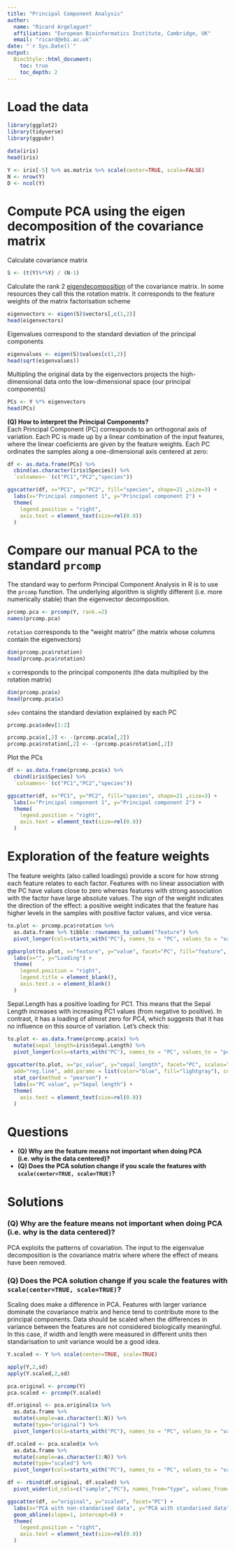 ```yaml
---
title: "Principal Component Analysis"
author: 
  name: "Ricard Argelaguet"
  affiliation: "European Bioinformatics Institute, Cambridge, UK"
  email: "ricard@ebi.ac.uk"
date: "`r Sys.Date()`"
output:
  BiocStyle::html_document:
    toc: true
    toc_depth: 2
---
```


# Load the data

```r
library(ggplot2)
library(tidyverse)
library(ggpubr)
```


```r
data(iris)
head(iris)
```

```r
Y <- iris[-5] %>% as.matrix %>% scale(center=TRUE, scale=FALSE)
N <- nrow(Y)
D <- ncol(Y)
```

# Compute PCA using the eigen decomposition of the covariance matrix

Calculate covariance matrix
```r
S <- (t(Y)%*%Y) / (N-1)
```

Calculate the rank 2 [eigendecomposition](https://rpubs.com/aaronsc32/eigenvalues-eigenvectors-r) of the covariance matrix. In some resources they call this the rotation matrix. It corresponds to the feature weights of the matrix factorisation scheme
```r
eigenvectors <- eigen(S)$vectors[,c(1,2)]
head(eigenvectors) 
```

Eigenvalues correspond to the standard deviation of the principal components
```r
eigenvalues <- eigen(S)$values[c(1,2)]
head(sqrt(eigenvalues))
```

Multipling the original data by the eigenvectors projects the high-dimensional data onto the low-dimensional space (our principal components)
```r
PCs <- Y %*% eigenvectors
head(PCs)
```

**(Q) How to interpret the Principal Components?**  
Each Principal Component (PC) corresponds to an orthogonal axis of variation. Each PC is made up by a linear combination of the input features, where the linear coeficients are given by the feature weights. Each PC ordinates the samples along a one-dimensional axis centered at zero:
```r
df <- as.data.frame(PCs) %>% 
  cbind(as.character(iris$Species)) %>%
  `colnames<-`(c("PC1","PC2","species"))

ggscatter(df, x="PC1", y="PC2", fill="species", shape=21 ,size=3) +
  labs(x="Principal component 1", y="Principal component 2") +
  theme(
    legend.position = "right",
    axis.text = element_text(size=rel(0.8))
  )
```

# Compare our manual PCA to the standard `prcomp` 

The standard way to perform Principal Component Analysis in R is to use the `prcomp` function. The underlying algorithm is slightly different (i.e. more numerically stable) than the eigenvector decomposition.

```r
prcomp.pca <- prcomp(Y, rank.=2)
names(prcomp.pca)
```

`rotation` corresponds to the "weight matrix" (the matrix whose columns contain the eigenvectors)
```r
dim(prcomp.pca$rotation)
head(prcomp.pca$rotation)
```

`x` corresponds to the principal components (the data multiplied by the rotation matrix)
```r
dim(prcomp.pca$x)
head(prcomp.pca$x)
```


`sdev` contains the standard deviation explained by each PC
```r
prcomp.pca$sdev[1:2]
```

<!-- Rotate PCs for visualisation (ignore this) -->
```r
prcomp.pca$x[,2] <- -(prcomp.pca$x[,2])
prcomp.pca$rotation[,2] <- -(prcomp.pca$rotation[,2])
```

Plot the PCs
```r
df <- as.data.frame(prcomp.pca$x) %>% 
  cbind(iris$Species) %>%
  `colnames<-`(c("PC1","PC2","species"))

ggscatter(df, x="PC1", y="PC2", fill="species", shape=21 ,size=3) +
  labs(x="Principal component 1", y="Principal component 2") +
  theme(
    legend.position = "right",
    axis.text = element_text(size=rel(0.8))
  )
```


# Exploration of the feature weights

The feature weights (also called loadings) provide a score for how strong each feature relates to each factor. Features with no linear association with the PC have values close to zero whereas features with strong association with the factor have large absolute values. The sign of the weight indicates the direction of the effect: a positive weight indicates that the feature has higher levels in the samples with positive factor values, and vice versa.

```r
to.plot <- prcomp.pca$rotation %>%
  as.data.frame %>% tibble::rownames_to_column("feature") %>%
  pivot_longer(cols=starts_with("PC"), names_to = "PC", values_to = "value")

ggbarplot(to.plot, x="feature", y="value", facet="PC", fill="feature", position = position_dodge(0.9)) +
  labs(x="", y="Loading") +
  theme(
    legend.position = "right",
    legend.title = element_blank(),
    axis.text.x = element_blank()
  )
```

Sepal.Length has a positive loading for PC1. This means that the Sepal Length increases with increasing PC1 values (from negative to positive). In contrast, it has a loading of almost zero for PC4, which suggests that it has no influence on this source of variation. Let's check this:
```r
to.plot <- as.data.frame(prcomp.pca$x) %>%
  mutate(sepal_length=iris$Sepal.Length) %>%
  pivot_longer(cols=starts_with("PC"), names_to = "PC", values_to = "pc_value")
  
ggscatter(to.plot, x="pc_value", y="sepal_length", facet="PC", scales="free",
  add="reg.line", add.params = list(color="blue", fill="lightgray"), conf.int=TRUE) +
  stat_cor(method = "pearson") +
  labs(x="PC value", y="Sepal length") +
  theme(
    axis.text = element_text(size=rel(0.8))
  )
```

# Questions

- **(Q) Why are the feature means not important when doing PCA (i.e. why is the data centered)?**  
- **(Q) Does the PCA solution change if you scale the features with `scale(center=TRUE, scale=TRUE)`?**

# Solutions

### (Q) Why are the feature means not important when doing PCA (i.e. why is the data centered)?

PCA exploits the patterns of covariation. The input to the eigenvalue decomposition is the covariance matrix where where the effect of means have been removed.

### (Q) Does the PCA solution change if you scale the features with `scale(center=TRUE, scale=TRUE)`?

Scaling does make a difference in PCA. Features with larger variance dominate the covariance matrix and hence tend to contribute more to the principal components. Data should be scaled when the differences in variance between the features are not considered biologically meaningful. In this case, if width and length were measured in different units then standarisation to unit variance would be a good idea.

```r
Y.scaled <- Y %>% scale(center=TRUE, scale=TRUE)
```

```r
apply(Y,2,sd)
apply(Y.scaled,2,sd)
```

```r
pca.original <- prcomp(Y)
pca.scaled <- prcomp(Y.scaled)
```

```r
df.original <- pca.original$x %>%
  as.data.frame %>%
  mutate(sample=as.character(1:N)) %>%
  mutate(type="original") %>%
  pivot_longer(cols=starts_with("PC"), names_to = "PC", values_to = "value")

df.scaled <- pca.scaled$x %>%
  as.data.frame %>%
  mutate(sample=as.character(1:N)) %>%
  mutate(type="scaled") %>%
  pivot_longer(cols=starts_with("PC"), names_to = "PC", values_to = "value")

df <- rbind(df.original, df.scaled) %>%
  pivot_wider(id_cols=c("sample","PC"), names_from="type", values_from="value")
```

```r
ggscatter(df, x="original", y="scaled", facet="PC") +
  labs(x="PCA with non-standarised data", y="PCA with standarised data") +
  geom_abline(slope=1, intercept=0) +
  theme(
    legend.position = "right",
    axis.text = element_text(size=rel(0.8))
  )
```


